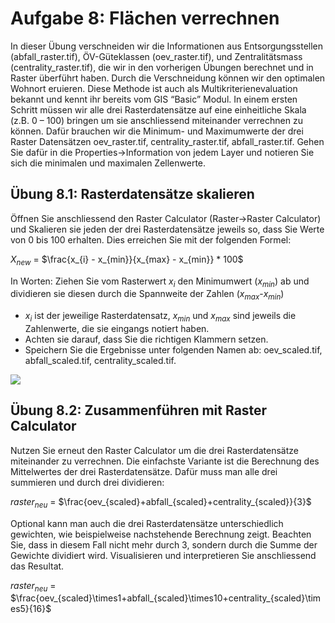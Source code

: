# Aufgabe 8: Flächen verrechnen {#sec-netzwerk-multikriterien}

In dieser Übung verschneiden wir die Informationen aus Entsorgungsstellen (abfall_raster.tif), ÖV-Güteklassen (oev_raster.tif), und Zentralitätsmass (centrality_raster.tif), die wir in den vorherigen Übungen berechnet und in Raster überführt haben. Durch die Verschneidung können wir den optimalen Wohnort eruieren. Diese Methode ist auch als Multikriterienevaluation bekannt und kennt ihr bereits vom GIS "Basic" Modul.
In einem ersten Schritt müssen wir alle drei Rasterdatensätze auf eine einheitliche Skala (z.B. 0 – 100) bringen um sie anschliessend miteinander verrechnen zu können. Dafür brauchen wir die Minimum- und Maximumwerte der drei Raster Datensätzen oev_raster.tif, centrality_raster.tif, abfall_raster.tif. Gehen Sie dafür in die Properties→Information von jedem Layer und notieren Sie sich die minimalen und maximalen Zellenwerte.

## Übung 8.1: Rasterdatensätze skalieren
Öffnen Sie anschliessend den Raster Calculator (Raster→Raster Calculator) und Skalieren sie jeden der drei Rasterdatensätze jeweils so, dass Sie Werte von 0 bis 100 erhalten. Dies erreichen Sie mit der folgenden Formel:

$X_{new}$ = $\frac{x_{i} - x_{min}}{x_{max} - x_{min}} * 100$

In Worten: Ziehen Sie vom Rasterwert $x_{i}$ den Minimumwert ($x_{min}$) ab und dividieren sie diesen durch die Spannweite der Zahlen ($x_{max}$-$x_{min}$)

- $x_{i}$ ist der jeweilige Rasterdatensatz, $x_{min}$ und $x_{max}$ sind jeweils die Zahlenwerte, die sie eingangs notiert haben.
- Achten sie darauf, dass Sie die richtigen Klammern setzen.
- Speichern Sie die Ergebnisse unter folgenden Namen ab: oev_scaled.tif, abfall_scaled.tif, centrality_scaled.tif.

![](figures/rastCalc.jpg)


## Übung 8.2: Zusammenführen mit Raster Calculator

Nutzen Sie erneut den Raster Calculator um die drei Rasterdatensätze miteinander zu verrechnen. Die einfachste Variante ist die Berechnung des Mittelwertes der drei Rasterdatensätze. Dafür muss man alle drei summieren und durch drei dividieren:

$raster_{neu}$ = $\frac{oev_{scaled}+abfall_{scaled}+centrality_{scaled}}{3}$

Optional kann man auch die drei Rasterdatensätze unterschiedlich gewichten, wie beispielweise nachstehende Berechnung zeigt. Beachten Sie, dass in diesem Fall nicht mehr durch 3, sondern durch die Summe der Gewichte dividiert wird. Visualisieren und interpretieren Sie anschliessend das Resultat.

$raster_{neu}$ = $\frac{oev_{scaled}\times1+abfall_{scaled}\times10+centrality_{scaled}\times5}{16}$
